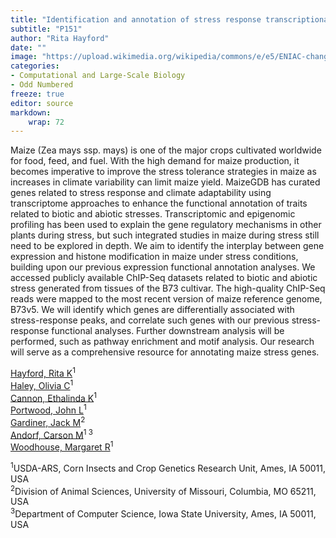 ```yaml
---
title: "Identification and annotation of stress response transcriptional regulatory mechanisms in maize"
subtitle: "P151"
author: "Rita Hayford"
date: ""
image: "https://upload.wikimedia.org/wikipedia/commons/e/e5/ENIAC-changing_a_tube.jpg"
categories: 
- Computational and Large-Scale Biology
- Odd Numbered
freeze: true
editor: source
markdown: 
    wrap: 72
---
```


Maize (Zea mays ssp. mays) is one of the major crops cultivated worldwide for food, feed, and fuel. With the high demand for maize production, it becomes imperative to improve the stress tolerance strategies in maize as increases in climate variability can limit maize yield. MaizeGDB has curated genes related to stress response and climate adaptability using transcriptome approaches to enhance the functional annotation of traits related to biotic and abiotic stresses. Transcriptomic and epigenomic profiling has been used to explain the gene regulatory mechanisms in other plants during stress, but such integrated studies in maize during stress still need to be explored in depth. We aim to identify the interplay between gene expression and histone modification in maize under stress conditions, building upon our previous expression functional annotation analyses. We accessed publicly available ChIP-Seq datasets related to biotic and abiotic stress generated from tissues of the B73 cultivar. The high-quality ChIP-Seq reads were mapped to the most recent version of maize reference genome, B73v5. We will identify which genes are differentially associated with stress-response peaks, and correlate such genes with our previous stress-response functional analyses. Further downstream analysis will be performed, such as pathway enrichment and motif analysis. Our research will serve as a comprehensive resource for annotating maize stress genes.

<a href='mailto:rita.hayford@usda.gov'>Hayford, Rita K</a><sup>1</sup><br><a href='mailto:olivia.haley@usda.gov'>Haley, Olivia C</a><sup>1</sup><br><a href='mailto:ethy.cannon@usda.gov'>Cannon, Ethalinda K</a><sup>1</sup><br><a href='mailto:john.portwood@usda.gov'>Portwood, John L</a><sup>1</sup><br><a href='mailto:jack.m.gardiner@gmail.com'>Gardiner, Jack M</a><sup>2</sup><br><a href='mailto:carson.andorf@usda.gov'>Andorf, Carson M</a><sup>1 3</sup><br><a href='mailto:margaret.woodhouse@usda.gov'>Woodhouse, Margaret R</a><sup>1</sup><br>

<sup>1</sup>USDA-ARS, Corn Insects and Crop Genetics Research Unit, Ames, IA 50011, USA<br><sup>2</sup>Division of Animal Sciences, University of Missouri, Columbia, MO 65211, USA<br><sup>3</sup>Department of Computer Science, Iowa State University, Ames, IA 50011, USA<br>